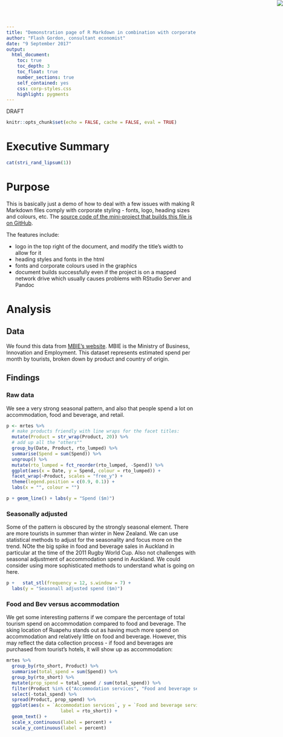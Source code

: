 ```yaml
---
title: "Demonstration page of R Markdown in combination with corporate theming"
author: "Flash Gordon, consultant economist"
date: "9 September 2017"
output: 
  html_document:
    toc: true
    toc_depth: 3
    toc_float: true
    number_sections: true
    self_contained: yes
    css: corp-styles.css
    highlight: pygments
---
```


<img src="logo.svg" style="position:absolute;top:0px;right:0px;" />
<div class="watermark">DRAFT</div>

```r
knitr::opts_chunk$set(echo = FALSE, cache = FALSE, eval = TRUE)
```

# Executive Summary

```r
cat(stri_rand_lipsum(1))
```


# Purpose

This is basically just a demo of how to deal with a few issues with making R Markdown files comply with corporate styling - fonts, logo, heading sizes and colours, etc.  The [source code of the mini-project that builds this file is on GitHub](https://github.com/ellisp/rmarkdown-corporate-eg).

The features include:

* logo in the top right of the document, and modify the title's width to allow for it
* heading styles and fonts in the html
* fonts and corporate colours used in the graphics
* document builds successfully even if the project is on a mapped network drive which usually causes problems with RStudio Server and Pandoc

# Analysis

## Data

We found this data from [MBIE's website](http://www.mbie.govt.nz/info-services/sectors-industries/tourism/tourism-research-data/monthly-regional-tourism-estimates/data-download).  MBIE is the Ministry of Business, Innovation and Employment.  This dataset represents estimated spend per month by tourists, broken down by product and country of origin.

## Findings

### Raw data

We see a very strong seasonal pattern, and also that people spend a lot on accommodation, food and beverage, and retail.

```r
p <- mrtes %>%
  # make products friendly with line wraps for the facet titles:
  mutate(Product = str_wrap(Product, 20)) %>%
  # add up all the "others""
  group_by(Date, Product, rto_lumped) %>%
  summarise(Spend = sum(Spend)) %>%
  ungroup() %>%
  mutate(rto_lumped = fct_reorder(rto_lumped, -Spend)) %>%
  ggplot(aes(x = Date, y = Spend, colour = rto_lumped)) +
  facet_wrap(~Product, scales = "free_y") +
  theme(legend.position = c(0.9, 0.1)) +
  labs(x = "", colour = "")

p + geom_line() + labs(y = "Spend ($m)")
```


### Seasonally adjusted

Some of the pattern is obscured by the strongly seasonal element.  There are more tourists in summer than winter in New Zealand.  We can use statistical methods to adjust for the seasonality and focus more on the trend.  NOte the big spike in food and beverage sales in Auckland in particular at the time of the 2011 Rugby World Cup.  Also not challenges with seasonal adjustment of accommodation spend in Auckland.  We could consider using more sophisticated methods to understand what is going on here.


```r
p +   stat_stl(frequency = 12, s.window = 7) +
  labs(y = "Seasonall adjusted spend ($m)")

```


### Food and Bev versus accommodation

We get some interesting patterns if we compare the percentage of total tourism spend on accommodation compared to food and beverage.  The sking location of Ruapehu stands out as having much more spend on accommodation and relatively little on food and beverage.  However, this may reflect the data collection process - if food and beverages are purchased from tourist's hotels, it will show up as accommodation:

```r
mrtes %>%
  group_by(rto_short, Product) %>%
  summarise(total_spend = sum(Spend)) %>%
  group_by(rto_short) %>%
  mutate(prop_spend = total_spend / sum(total_spend)) %>%
  filter(Product %in% c("Accommodation services", "Food and beverage serving services")) %>%
  select(-total_spend) %>%
  spread(Product, prop_spend) %>%
  ggplot(aes(x = `Accommodation services`, y = `Food and beverage serving services`,
                    label = rto_short)) +
  geom_text() +
  scale_x_continuous(label = percent) +
  scale_y_continuous(label = percent)

```
